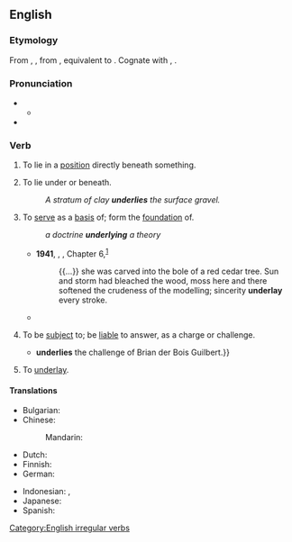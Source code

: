 ==English==

===Etymology===
From {{inh|en|enm|underlien}}, {{m|enm|underliggen}}, from {{inh|en|ang|underliċġan|t=to underlie, to be subject to, give way to}}, equivalent to {{prefix|en|under|lie}}. Cognate with {{cog|nl|onderliggen|t=to lie below, lie on the bottom of}}, {{cog|de|unterliegen|t=to lie under, be subject to, succumb}}.

===Pronunciation===
* {{IPA|en|/ˌʌn.də(ɹ)ˈlaɪ/}}
** {{audio|en|LL-Q1860 (eng)-Vealhurl-underlie.wav|Audio (UK)}}
* {{rhymes|en|aɪ|s=3}}

===Verb===
{{en-verb|underlies|underlying|underlay|underlain}}

# {{lb|en|intransitive}} To lie in a [[position]] directly beneath something. {{rfex|en}}
# {{lb|en|transitive}} To lie under or beneath.
#: ''A stratum of clay '''underlies''' the surface gravel.''
# {{lb|en|transitive}} To [[serve]] as a [[basis]] of; form the [[foundation]] of.
#: ''a doctrine '''underlying''' a theory''
#* '''1941''', {{w|Emily Carr}}, ''{{w|Klee Wyck}}'', Chapter 6,<sup>[http://www.gutenberg.net.au/ebooks01/0100131.txt]</sup>
#*: {{...}} she was carved into the bole of a red cedar tree. Sun and storm had bleached the wood, moss here and there softened the crudeness of the modelling; sincerity '''underlay''' every stroke.
#* {{quote-journal|en|year=2013|month=July-August|author=[http://www.americanscientist.org/authors/detail/sarah-glaz Sarah Glaz]| title=[http://www.americanscientist.org/issues/pub/2013/4/ode-to-prime-numbers Ode to Prime Numbers]| volume=101| issue=4| magazine={{w|American Scientist}}| passage=Some poems, echoing the purpose of early poetic treatises on scientific principles, attempt to elucidate the mathematical concepts that '''underlie''' prime numbers. Others play with primes’ cultural associations. Still others derive their structure from mathematical patterns involving primes.}}
# {{lb|en|transitive}} To be [[subject]] to; be [[liable]] to answer, as a charge or challenge.
#* {{RQ:Scott Ivanhoe|passage=The knight of Ivanhoe {{...}} '''underlies''' the challenge of Brian der Bois Guilbert.}}
# {{lb|en|mining}} To [[underlay]].

====Translations====
{{trans-top|to serve as a basis of}}
* Bulgarian: {{t|bg|стоя в основата на}}
* Chinese:
*: Mandarin: {{t|cmn|构成基础}}
* Dutch: {{t|nl|ten grondslag liggen aan}}
* Finnish: {{t|fi|[[olla]] [[perustana]]}}
* German: {{t+|de|zugrunde liegen}}
{{trans-mid}}
* Indonesian: {{t+|id|dasar|alt=mendasari}}, {{t+|id|landas|alt=melandasi}}
* Japanese: {{t|ja|[[基礎]]となる|tr=kiso to naru}}
* Spanish: {{t+|es|subyacer}}
{{trans-bottom}}

[[Category:English irregular verbs]]